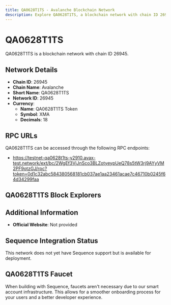 ```yaml
--- 
title: QA0628T1TS - Avalanche Blockchain Network
description: Explore QA0628T1TS, a blockchain network with chain ID 26945. Learn about its native currency, QA0628T1TS Token, and how to interact with the network.
---
```


# QA0628T1TS

QA0628T1TS is a blockchain network with chain ID 26945.

## Network Details

- **Chain ID**: 26945
- **Chain Name**: Avalanche
- **Short Name**: QA0628T1TS
- **Network ID**: 26945
- **Currency**: 
  - **Name**: QA0628T1TS Token
  - **Symbol**: XMA
  - **Decimals**: 18

## RPC URLs

QA0628T1TS can be accessed through the following RPC endpoints:

- https://testnet-qa0628t1ts-y2910.avax-test.network/ext/bc/2WgEf3VjJnSco3BLZotyeypUeQ78s5tW3rj9AYyVM2PF9otzGJ/rpc?token=0d1c32abc584380568181cb037ae1aa23461acae7c46710b0245f64d34299faa

## QA0628T1TS Block Explorers



## Additional Information

- **Official Website**: Not provided

## Sequence Integration Status

This network does not yet have Sequence support but is available for deployment.

## QA0628T1TS Faucet

When building with Sequence, faucets aren't necessary due to our smart account infrastructure. This allows for a smoother onboarding process for your users and a better developer experience.
